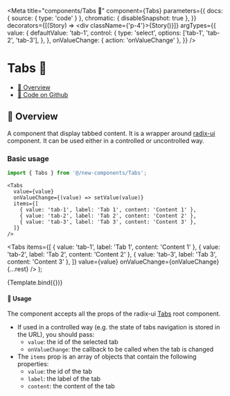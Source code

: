 

<Meta
  title="components/Tabs 🧬"
  component={Tabs}
  parameters={{
    docs: { source: { type: 'code' } },
    chromatic: { disableSnapshot: true },
  }}
  decorators={[(Story) => <div className={'p-4'}>{Story()}</div>]}
  argTypes={{
    value: {
      defaultValue: 'tab-1',
      control: {
        type: 'select',
        options: ['tab-1', 'tab-2', 'tab-3'],
      },
    },
    onValueChange: { action: 'onValueChange' },
  }}
/>

# Tabs 🧬

- [🧰 Overview](#-overview)
- [🐙 Code on Github](https://github.com/hasura/graphql-engine-mono/tree/main/console/src/new-components/Tabs/Tabs.tsx)

## 🧰 Overview

A component that display tabbed content. It is a wrapper around [radix-ui](https://www.radix-ui.com/docs/primitives/components/tabs) component. It can be used either in a controlled or uncontrolled way.

### Basic usage

```ts
import { Tabs } from '@/new-components/Tabs';
```

```tsx
<Tabs
  value={value}
  onValueChange={(value) => setValue(value)}
  items={[
    { value: 'tab-1', label: 'Tab 1', content: 'Content 1' },
    { value: 'tab-2', label: 'Tab 2', content: 'Content 2' },
    { value: 'tab-3', label: 'Tab 3', content: 'Content 3' },
  ]}
/>
```

  <Tabs
    items={[
      { value: 'tab-1', label: 'Tab 1', content: 'Content 1' },
      { value: 'tab-2', label: 'Tab 2', content: 'Content 2' },
      { value: 'tab-3', label: 'Tab 3', content: 'Content 3' },
    ]}
    value={value}
    onValueChange={onValueChange}
    {...rest}
  />
);

<Canvas>
  <Story name="Controlled">{Template.bind({})}</Story>
</Canvas>

<Canvas>
  <Story name="Unontrolled">
    <Tabs
      items={[
        { value: 'tab-1', label: 'Tab 1', content: 'Content 1' },
        { value: 'tab-2', label: 'Tab 2', content: 'Content 2' },
        { value: 'tab-3', label: 'Tab 3', content: 'Content 3' },
      ]}
    />
  </Story>
</Canvas>

#### 🚦 Usage

The component accepts all the props of the radix-ui [Tabs](https://www.radix-ui.com/docs/primitives/components/tabs) root component.

- If used in a controlled way (e.g. the state of tabs navigation is stored in the URL), you should pass:
  - `value`: the id of the selected tab
  - `onValueChange`: the callback to be called when the tab is changed
- The `items` prop is an array of objects that contain the following properties:
  - `value`: the id of the tab
  - `label`: the label of the tab
  - `content`: the content of the tab

```

```
